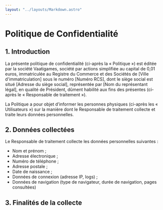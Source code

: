 ```yaml
---
layout: "../layouts/Markdown.astro"
---
```


# Politique de Confidentialité

## 1. Introduction

La présente politique de confidentialité (ci-après la « Politique ») est éditée par la société Vaatigames, société par actions simplifiée au capital de 0,01 euros, immatriculée au Registre du Commerce et des Sociétés de [Ville d'immatriculation] sous le numéro [Numéro RCS], dont le siège social est situé [Adresse du siège social], représentée par [Nom du représentant légal], en qualité de Président, dûment habilité aux fins des présentes (ci-après le « Responsable de traitement »).

La Politique a pour objet d’informer les personnes physiques (ci-après les « Utilisateurs ») sur la manière dont le Responsable de traitement collecte et traite leurs données personnelles.

## 2. Données collectées

Le Responsable de traitement collecte les données personnelles suivantes :

- Nom et prénom ;
- Adresse électronique ;
- Numéro de téléphone ;
- Adresse postale ;
- Date de naissance ;
- Données de connexion (adresse IP, logs) ;
- Données de navigation (type de navigateur, durée de navigation, pages consultées)

## 3. Finalités de la collecte